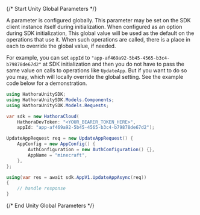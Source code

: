 {/* Start Unity Global Parameters */}


A parameter is configured globally. This parameter may be set on the SDK client instance itself during initialization. When configured as an option during SDK initialization, This global value will be used as the default on the operations that use it. When such operations are called, there is a place in each to override the global value, if needed.

For example, you can set `appId` to `"app-af469a92-5b45-4565-b3c4-b79878de67d2"` at SDK initialization and then you do not have to pass the same value on calls to operations like `UpdateApp`. But if you want to do so you may, which will locally override the global setting. See the example code below for a demonstration.




```csharp
using HathoraUnitySDK;
using HathoraUnitySDK.Models.Components;
using HathoraUnitySDK.Models.Requests;

var sdk = new HathoraCloud(
    HathoraDevToken: "<YOUR_BEARER_TOKEN_HERE>",
    appId: "app-af469a92-5b45-4565-b3c4-b79878de67d2");

UpdateAppRequest req = new UpdateAppRequest() {
    AppConfig = new AppConfig() {
        AuthConfiguration = new AuthConfiguration() {},
        AppName = "minecraft",
    },
};

using(var res = await sdk.AppV1.UpdateAppAsync(req))
{
    // handle response
}
```
{/* End Unity Global Parameters */}
